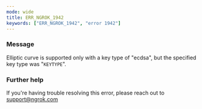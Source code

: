 ```yaml
---
mode: wide
title: ERR_NGROK_1942
keywords: ["ERR_NGROK_1942", "error 1942"]
---
```



### Message

Elliptic curve is supported only with a key type of "ecdsa", but the specified key type was "`KEYTYPE`".

<ErrorDetails />

### Further help

If you're having trouble resolving this error, please reach out to [support@ngrok.com](mailto:support@ngrok.com?subject=Help%20with%20ERR_NGROK_1942)
